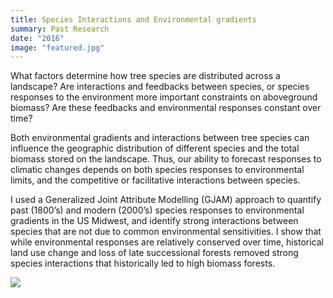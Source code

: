 ```yaml
---
title: Species Interactions and Environmental gradients
summary: Past Research
date: "2016"
image: "featured.jpg"
---
```


What factors determine how tree species are distributed across a landscape? Are interactions and feedbacks between species, or species responses to the environment more important constraints on aboveground biomass? Are these feedbacks and environmental responses constant over time?

Both environmental gradients and interactions between tree species can influence the geographic distribution of different species and the total biomass stored on the landscape. Thus, our ability to forecast responses to climatic changes depends on both species responses to environmental limits, and the competitive or facilitative interactions between species.

I used a Generalized Joint Attribute Modelling (GJAM) approach to quantify past (1800's) and modern (2000's) species responses to environmental gradients in the US Midwest, and identify strong interactions between species that are not due to common environmental sensitivities. I show that while environmental responses are relatively conserved over time, historical land use change and loss of late successional forests removed strong species interactions that historically led to high biomass forests.

![](featured.jpg)
